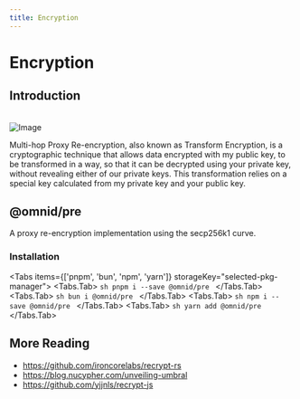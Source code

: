 ```yaml
---
title: Encryption
---
```



# Encryption

## Introduction

<br/>
<picture>
    <source srcset="/diagrams/enc-1-light.png" media="(prefers-color-scheme: light)" />
    <source srcset="/diagrams/enc-1-dark.png" media="(prefers-color-scheme: dark)" />
    <img src="/diagrams/enc-1-dark.png" alt="Image" className="image" />
</picture>

Multi-hop Proxy Re-encryption, also known as Transform Encryption, 
is a cryptographic technique that allows data encrypted with my public key, to be transformed in a way, 
so that it can be decrypted using your private key, without revealing either of our private keys. 
This transformation relies on a special key calculated from my private key and your public key.

## @omnid/pre
A proxy re-encryption implementation using the secp256k1 curve.

### Installation

<Tabs items={['pnpm', 'bun', 'npm', 'yarn']} storageKey="selected-pkg-manager">
  <Tabs.Tab>
    ```sh
    pnpm i --save @omnid/pre
    ```
  </Tabs.Tab>
  <Tabs.Tab>
    ```sh
    bun i @omnid/pre
    ```
  </Tabs.Tab>
  <Tabs.Tab>
    ```sh
    npm i --save @omnid/pre
    ```
  </Tabs.Tab>
  <Tabs.Tab>
    ```sh
    yarn add @omnid/pre
    ```
  </Tabs.Tab>
</Tabs>


## More Reading

- https://github.com/ironcorelabs/recrypt-rs
- https://blog.nucypher.com/unveiling-umbral
- https://github.com/yjjnls/recrypt-js
